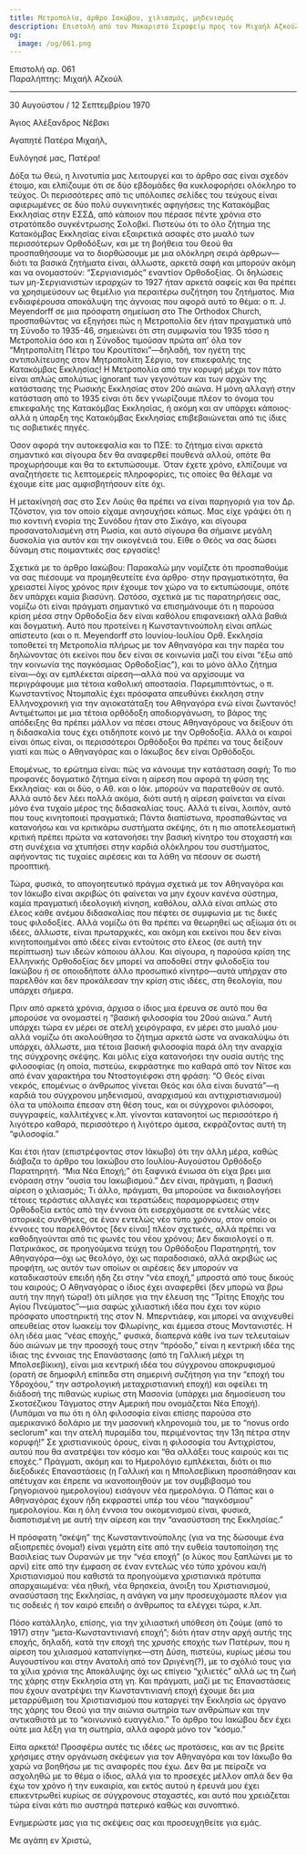 ```yaml
---
title: Μετροπολία, άρθρο Ιακώβου, χιλιασμός, μηδενισμός
description: Επιστολή από τον Μακαριστό Σεραφείμ προς τον Μιχαήλ Αζκούλ.
og:
  image: /og/061.png
---
```


<div style={{textAlign:'right', fontFamily:'monospace'}}>Επιστολή αρ. 061</div>
<div style={{textAlign:'left', fontFamily:'monospace'}}>Παραλήπτης: Μιχαήλ Αζκούλ</div>

---

30 Αυγούστου / 12 Σεπτεμβρίου 1970

Άγιος Αλέξανδρος Νέβσκι

Αγαπητέ Πατέρα Μιχαήλ,

Ευλόγησέ μας, Πατέρα!

Δόξα τω Θεώ, η λινοτυπία μας λειτουργεί και το άρθρο σας είναι σχεδόν έτοιμο, και ελπίζουμε ότι σε δύο εβδομάδες θα κυκλοφορήσει ολόκληρο το τεύχος. Οι περισσότερες από τις υπόλοιπες σελίδες του τεύχους είναι αφιερωμένες σε δύο πολύ συγκινητικές αφηγήσεις της Κατακόμβας Εκκλησίας στην ΕΣΣΔ, από κάποιον που πέρασε πέντε χρόνια στο στρατόπεδο συγκέντρωσης Σολοβκί. Πιστεύω ότι το όλο ζήτημα της Κατακόμβας Εκκλησίας είναι εξαιρετικά ασαφές στο μυαλό των περισσότερων Ορθοδόξων, και με τη βοήθεια του Θεού θα προσπαθήσουμε να το διορθώσουμε με μια ολόκληρη σειρά άρθρων—διότι τα βασικά ζητήματα είναι, άλλωστε, αρκετά σαφή και μπορούν ακόμη και να ονομαστούν: “Σεργιανισμός” εναντίον Ορθοδοξίας. Οι δηλώσεις των μη-Σεργιανιστών ιεραρχών το 1927 ήταν αρκετά σαφείς και θα πρέπει να χρησιμεύσουν ως θεμέλιο για περαιτέρω συζήτηση του ζητήματος. Μια ενδιαφέρουσα αποκάλυψη της άγνοιας που αφορά αυτό το θέμα: ο π. J. Meyendorff σε μια πρόσφατη σημείωση στο The Orthodox Church, προσπαθώντας να εξηγήσει πώς η Μετροπολία δεν ήταν πραγματικά υπό τη Σύνοδο το 1935-46, σημειώνει ότι στη συμφωνία του 1935 τόσο η Μετροπολία όσο και η Σύνοδος τιμούσαν πρώτα απ' όλα τον “Μητροπολίτη Πέτρο του Κρουτίτσκι”—δηλαδή, τον ηγέτη της αντιπολίτευσης στον Μητροπολίτη Σέργιο, τον επικεφαλής της Κατακόμβας Εκκλησίας! Η Μετροπολία από την κορυφή μέχρι τον πάτο είναι απλώς απολύτως ignorant των γεγονότων και των αρχών της κατάστασης της Ρωσικής Εκκλησίας στον 20ό αιώνα. Η μόνη αλλαγή στην κατάσταση από το 1935 είναι ότι δεν γνωρίζουμε πλέον το όνομα του επικεφαλής της Κατακόμβας Εκκλησίας, ή ακόμη και αν υπάρχει κάποιος· αλλά η ύπαρξη της Κατακόμβας Εκκλησίας επιβεβαιώνεται από τις ίδιες τις σοβιετικές πηγές.

Όσον αφορά την αυτοκεφαλία και το ΠΣΕ: το ζήτημα είναι αρκετά σημαντικό και σίγουρα δεν θα αναφερθεί πουθενά αλλού, οπότε θα προχωρήσουμε και θα το εκτυπώσουμε. Όταν έχετε χρόνο, ελπίζουμε να αναζητήσετε τις λεπτομερείς πληροφορίες, τις οποίες θα θέλαμε να έχουμε είτε μας αμφισβητήσουν είτε όχι.

Η μετακίνησή σας στο Σεν Λούις θα πρέπει να είναι παρηγοριά για τον Δρ. Τζόνστον, για τον οποίο είχαμε ανησυχήσει κάπως. Μας είχε γράψει ότι η πιο κοντινή ενορία της Συνόδου ήταν στο Σικάγο, και σίγουρα προσανατολισμένη στη Ρωσία, και αυτό σίγουρα θα σήμαινε μεγάλη δυσκολία για αυτόν και την οικογένειά του. Είθε ο Θεός να σας δώσει δύναμη στις ποιμαντικές σας εργασίες!

Σχετικά με το άρθρο Ιακώβου: Παρακαλώ μην νομίζετε ότι προσπαθούμε να σας πιέσουμε να προμηθευτείτε ένα άρθρο· στην πραγματικότητα, θα χρειαστεί λίγος χρόνος πριν έχουμε τον χώρο να το εκτυπώσουμε, οπότε δεν υπάρχει καμία βιασύνη. Ωστόσο, σχετικά με τις παρατηρήσεις σας, νομίζω ότι είναι πράγματι σημαντικό να επισημάνουμε ότι η παρούσα κρίση μέσα στην Ορθοδοξία δεν είναι καθόλου επιφανειακή αλλά βαθιά και δογματική. Αυτό που προτείνει η Κωνσταντινούπολη είναι απλώς απίστευτο (και ο π. Meyendorff στο Ιουνίου-Ιουλίου Ορθ. Εκκλησία τοποθετεί τη Μετροπολία πλήρως με τον Αθηναγόρα και την παρέα του δηλώνοντας ότι εκείνοι που δεν είναι σε κοινωνία μαζί του είναι “έξω από την κοινωνία της παγκόσμιας Ορθοδοξίας”), και το μόνο άλλο ζήτημα είναι—όχι αν εμπλέκεται αίρεση—αλλά πού να αρχίσουμε να περιγράφουμε μια τέτοια καθολική αποστασία. Παρεμπιπτόντως, ο π. Κωνσταντίνος Ντομπαλίς έχει πρόσφατα απευθύνει έκκληση στην Ελληνοχρονική για την αγιοκατάταξη του Αθηναγόρα ενώ είναι ζωντανός! Αντιμέτωποι με μια τέτοια ορθόδοξη αποδιοργάνωση, το βάρος της απόδειξης θα πρέπει μάλλον να πέσει στους Αθηναγόρους να δείξουν ότι η διδασκαλία τους έχει οτιδήποτε κοινό με την Ορθοδοξία. Αλλά οι καιροί είναι όπως είναι, οι περισσότεροι Ορθόδοξοι θα πρέπει να τους δείξουν γιατί και πώς ο Αθηναγόρας και ο Ιάκωβος δεν είναι Ορθόδοξοι.

Επομένως, το ερώτημα είναι: πώς να κάνουμε την κατάσταση σαφή; Το πιο προφανές δογματικό ζήτημα είναι η αίρεση που αφορά τη φύση της Εκκλησίας· και οι δύο, ο Αθ. και ο Ιάκ. μπορούν να παρατεθούν σε αυτό. Αλλά αυτό δεν λέει πολλά ακόμα, διότι αυτή η αίρεση φαίνεται να είναι μόνο ένα τυχαίο μέρος της διδασκαλίας τους. Αλλά τι είναι, λοιπόν, αυτό που τους κινητοποιεί πραγματικά; Πάντα διαπίστωνα, προσπαθώντας να κατανοήσω και να κριτικάρω συστήματα σκέψης, ότι η πιο αποτελεσματική κριτική πρέπει πρώτα να κατανοήσει την βασική κίνητρο του στοχαστή και στη συνέχεια να χτυπήσει στην καρδιά ολόκληρου του συστήματος, αφήνοντας τις τυχαίες αιρέσεις και τα λάθη να πέσουν σε σωστή προοπτική.

Τώρα, φυσικά, το απογοητευτικό πράγμα σχετικά με τον Αθηναγόρα και τον Ιάκωβο είναι ακριβώς ότι φαίνεται να μην έχουν κανένα σύστημα, καμία πραγματική ιδεολογική κίνηση, καθόλου, αλλά είναι απλώς στο έλεος κάθε ανέμου διδασκαλίας που πέφτει σε συμφωνία με τις δικές τους φιλοδοξίες. Αλλά νομίζω ότι θα πρέπει να θεωρηθεί ως αξίωμα ότι οι ιδέες, άλλωστε, είναι πρωταρχικές, και ακόμη και εκείνοι που δεν είναι κινητοποιημένοι από ιδέες είναι εντούτοις στο έλεος (σε αυτή την περίπτωση) των ιδεών κάποιου άλλου. Και σίγουρα, η παρούσα κρίση της Ελληνικής Ορθοδοξίας δεν μπορεί να αποδοθεί στην φιλοδοξία του Ιακώβου ή σε οποιοδήποτε άλλο προσωπικό κίνητρο—αυτά υπήρχαν στο παρελθόν και δεν προκάλεσαν την κρίση στις ιδέες, στη θεολογία, που υπάρχει σήμερα.

Πριν από αρκετά χρόνια, άρχισα ο ίδιος μια έρευνα σε αυτό που θα μπορούσε να ονομαστεί η “βασική φιλοσοφία του 20ού αιώνα.” Αυτή υπάρχει τώρα εν μέρει σε ατελή χειρόγραφα, εν μέρει στο μυαλό μου· αλλά νομίζω ότι ακολούθησα το ζήτημα αρκετά ώστε να ανακαλύψω ότι υπάρχει, άλλωστε, μια τέτοια βασική φιλοσοφία παρά όλη την αναρχία της σύγχρονης σκέψης. Και μόλις είχα κατανοήσει την ουσία αυτής της φιλοσοφίας (η οποία, πιστεύω, εκφράστηκε πιο καθαρά από τον Νίτσε και από έναν χαρακτήρα του Ντοστογιέφσκι στη φράση: “Ο Θεός είναι νεκρός, επομένως ο άνθρωπος γίνεται Θεός και όλα είναι δυνατά”—η καρδιά του σύγχρονου μηδενισμού, αναρχισμού και αντιχριστιανισμού) όλα τα υπόλοιπα έπεσαν στη θέση τους, και οι σύγχρονοι φιλόσοφοι, συγγραφείς, καλλιτέχνες κ.λπ. γίνονται κατανοητοί ως περισσότερο ή λιγότερο καθαρά, περισσότερο ή λιγότερο άμεσα, εκφράζοντας αυτή τη “φιλοσοφία.”

Και έτσι ήταν (επιστρέφοντας στον Ιάκωβο) ότι την άλλη μέρα, καθώς διάβαζα το άρθρο του Ιακώβου στο Ιουλίου-Αυγούστου Ορθόδοξο Παρατηρητή. “Μια Νέα Εποχή;” ότι ξαφνικά ένιωσα ότι είχα βρει μια ενόραση στην “ουσία του Ιακωβισμού.” Δεν είναι, πράγματι, η βασική αίρεση ο χιλιασμός; Τι άλλο, πράγματι, θα μπορούσε να δικαιολογήσει τέτοιες τεράστιες αλλαγές και τερατώδεις παραμορφώσεις στην Ορθοδοξία εκτός από την έννοια ότι εισερχόμαστε σε εντελώς νέες ιστορικές συνθήκες, σε έναν εντελώς νέο τύπο χρόνου, στον οποίο οι έννοιες του παρελθόντος [δεν είναι] πλέον σχετικές, αλλά πρέπει να καθοδηγούνται από τις φωνές του νέου χρόνου; Δεν δικαιολογεί ο π. Πατρικάκος, σε προηγούμενα τεύχη του Ορθόδοξου Παρατηρητή, τον Αθηναγόρα—όχι ως θεολόγο, όχι ως παραδοσιακό, αλλά ακριβώς ως προφήτη, ως αυτόν των οποίων οι αιρέσεις δεν μπορούν να καταδικαστούν επειδή ήδη ζει στην “νέα εποχή,” μπροστά από τους δικούς του καιρούς; Ο Αθηναγόρας ο ίδιος έχει αναφερθεί (δεν μπορώ να βρω αυτή την πηγή τώρα!) ότι μίλησε για την έλευση της “Τρίτης Εποχής του Αγίου Πνεύματος”—μια σαφώς χιλιαστική ιδέα που έχει τον κύριο πρόσφατο υποστηρικτή της στον Ν. Μπερντιάεφ, και μπορεί να ανιχνευθεί απευθείας στον Ιωακείμ τον Φλωρίνης, και έμμεσα στους Μοντανιστές. Η όλη ιδέα μιας “νέας εποχής,” φυσικά, διαπερνά κάθε ίνα των τελευταίων δύο αιώνων με την προσοχή τους στην “πρόοδο,” είναι η κεντρική ιδέα της ίδιας της έννοιας της Επανάστασης (από τη Γαλλική μέχρι τη Μπολσεβίκικη), είναι μια κεντρική ιδέα του σύγχρονου αποκρυφισμού (ορατή σε δημοφιλή επίπεδα στη σημερινή συζήτηση για την “εποχή του Υδροχόου,” την αστρολογική μεταχριστιανική εποχή) και οφείλει τη διάδοσή της πιθανώς κυρίως στη Μασονία (υπάρχει μια δημοσίευση του Σκοτσέζικου Τάγματος στην Αμερική που ονομάζεται Νέα Εποχή). (Λυπάμαι να πω ότι η όλη φιλοσοφία είναι επίσης παρούσα στο αμερικανικό δολάριο με την μασονική κληρονομιά του, με το “novus ordo seclorum” και την ατελή πυραμίδα του, περιμένοντας την 13η πέτρα στην κορυφή!” Σε χριστιανικούς όρους, είναι η φιλοσοφία του Αντιχρίστου, αυτού που θα ανατρέψει τον κόσμο και “θα αλλάξει τους καιρούς και τις εποχές.” Πράγματι, ακόμη και το Ημερολόγιο εμπλέκεται, διότι οι πιο διεξοδικές Επαναστάσεις (η Γαλλική και η Μπολσεβίκικη προσπάθησαν και απέτυχαν και έπρεπε να ικανοποιηθούν με τον συμβιβασμό του Γρηγοριανού ημερολογίου) εισάγουν νέα ημερολόγια. Ο Πάπας και ο Αθηναγόρας έχουν ήδη εκφραστεί υπέρ του νέου “παγκόσμιου” ημερολογίου. Και η όλη έννοια του οικομενισμού είναι, φυσικά, διαποτισμένη με αυτή την αίρεση και την “ανασύσταση της Εκκλησίας.”

Η πρόσφατη “σκέψη” της Κωνσταντινούπολης (για να της δώσουμε ένα αξιοπρεπές όνομα!) είναι γεμάτη είτε από την ευθεία ταυτοποίηση της Βασιλείας των Ουρανών με την “νέα εποχή” (ο λύκος που ξαπλώνει με το αρνί) είτε από την έμφαση σε έναν εντελώς νέο τύπο χρόνου και/ή Χριστιανισμού που καθιστά τα προηγούμενα χριστιανικά πρότυπα απαρχαιωμένα: νέα ηθική, νέα θρησκεία, άνοιξη του Χριστιανισμού, ανασύσταση της Εκκλησίας, η ανάγκη να μην προσευχόμαστε πλέον για τις σοδειές ή τον καιρό επειδή ο άνθρωπος τα ελέγχει τώρα, κ.λπ.

Πόσο κατάλληλο, επίσης, για την χιλιαστική υπόθεση ότι ζούμε (από το 1917) στην “μετα-Κωνσταντινιανή εποχή”; διότι ήταν στην αρχή αυτής της εποχής, δηλαδή, κατά την εποχή της χρυσής εποχής των Πατέρων, που η αίρεση του χιλιασμού καταπνίγηκε—στη Δύση, πιστεύω, κυρίως μέσω του Αυγουστίνου και στην Ανατολή από τον Ωριγένη(?), με το σχόλιό τους για τα χίλια χρόνια της Αποκάλυψης όχι ως επίγειο “χιλιετές” αλλά ως τη ζωή της χάρης στην Εκκλησία στη γη. Και πράγματι, μαζί με τις Επαναστάσεις που έχουν ανατρέψει την Κωνσταντινιανή εποχή έχουμε δει μια μεταρρύθμιση του Χριστιανισμού που καταργεί την Εκκλησία ως όργανο της χάρης του Θεού για την αιώνια σωτηρία των ανθρώπων και την αντικαθιστά με το “κοινωνικό ευαγγέλιο.” Το άρθρο του Ιακώβου δεν έχει ούτε μια λέξη για τη σωτηρία, αλλά αφορά μόνο τον “κόσμο.”

Είπα αρκετά! Προσφέρω αυτές τις ιδέες ως προτάσεις, και αν τις βρείτε χρήσιμες στην οργάνωση σκέψεων για τον Αθηναγόρα και τον Ιάκωβο θα χαρώ να βοηθήσω με τις αναφορές που έχω. Δεν θα με πείραζε να ασχοληθώ με το θέμα ο ίδιος, αλλά για το προσεχές μέλλον απλά δεν θα έχω τον χρόνο ή την ευκαιρία, και εκτός αυτού η έρευνά μου έχει επικεντρωθεί κυρίως σε σύγχρονους στοχαστές, και αυτό που χρειάζεται τώρα είναι κάτι πιο αυστηρά πατερικό καθώς και συνοπτικό.

Ενημερώστε μας για τις σκέψεις σας και προσευχηθείτε για εμάς.

Με αγάπη εν Χριστώ,